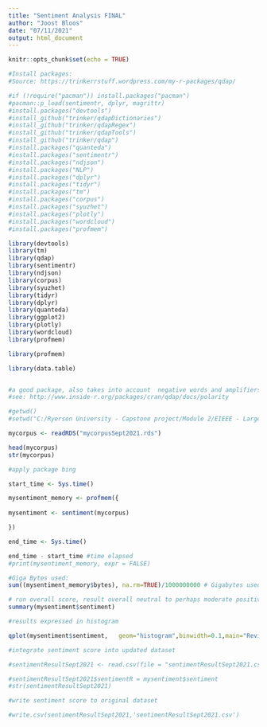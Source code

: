 ---
title: "Sentiment Analysis FINAL"
author: "Joost Bloos"
date: "07/11/2021"
output: html_document
---

```{r setup, include=FALSE}
knitr::opts_chunk$set(echo = TRUE)
```

```{r}
#Install packages:
#Source: https://trinkerrstuff.wordpress.com/my-r-packages/qdap/

#if (!require("pacman")) install.packages("pacman")
#pacman::p_load(sentimentr, dplyr, magrittr)
#install.packages("devtools")
#install_github("trinker/qdapDictionaries")
#install_github("trinker/qdapRegex")
#install_github("trinker/qdapTools")
#install_github("trinker/qdap")
#install.packages("quanteda")
#install.packages("sentimentr")
#install.packages("ndjson")
#install.packages("NLP")
#install.packages("dplyr")
#install.packages("tidyr")
#install.packages("tm")
#install.packages("corpus")
#install.packages("syuzhet")
#install.packages("plotly")
#install.packages("wordcloud")
#install.packages("profmem")

```


```{r}
library(devtools)
library(tm)
library(qdap)
library(sentimentr)
library(ndjson)
library(corpus)
library(syuzhet)
library(tidyr)
library(dplyr)
library(quanteda)
library(ggplot2)
library(plotly)
library(wordcloud)
library(profmem)

library(profmem)

library(data.table)


#a good package, also takes into account  negative words and amplifiers
#see: http://www.inside-r.org/packages/cran/qdap/docs/polarity
```

```{r}
#getwd()
#setwd("C:/Ryerson University - Capstone project/Module 2/EIEEE - Large dataset/Combined")
```

```{r}
mycorpus <- readRDS("mycorpusSept2021.rds")

head(mycorpus)
str(mycorpus)

```



```{r}

#apply package bing

start_time <- Sys.time()

mysentiment_memory <- profmem({
  
mysentiment <- sentiment(mycorpus)

})

end_time <- Sys.time()

end_time - start_time #time elapsed
#print(mysentiment_memory, expr = FALSE)

#Giga Bytes used:
sum((mysentiment_memory$bytes), na.rm=TRUE)/1000000000 # Gigabytes used

```

```{r}
# run overall score, result overall neutral to perhaps moderate positive
summary(mysentiment$sentiment)
```

```{r}
#results expressed in histogram

qplot(mysentiment$sentiment,   geom="histogram",binwidth=0.1,main="Review Sentiment Histogram - (SentimentR)")
```



```{r}
#integrate sentiment score into updated dataset

#sentimentResultSept2021 <- read.csv(file = "sentimentResultSept2021.csv")

#sentimentResultSept2021$sentimentR = mysentiment$sentiment
#str(sentimentResultSept2021)
```

```{r}
#write sentiment score to original dataset

#write.csv(sentimentResultSept2021,'sentimentResultSept2021.csv')
```


